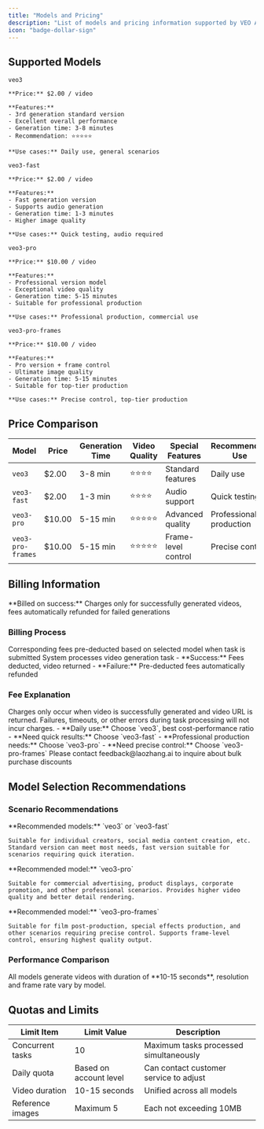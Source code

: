 ```yaml
---
title: "Models and Pricing"
description: "List of models and pricing information supported by VEO API"
icon: "badge-dollar-sign"
---
```


## Supported Models

<CardGroup cols={2}>
  <Card title="VEO3" icon="sparkles">
    <div style={{ marginBottom: '8px' }}>
      <code style={{ fontSize: '14px', padding: '4px 8px', borderRadius: '4px', backgroundColor: '#f3f4f6' }}>veo3</code>
    </div>
    
    **Price:** $2.00 / video
    
    **Features:**
    - 3rd generation standard version
    - Excellent overall performance
    - Generation time: 3-8 minutes
    - Recommendation: ⭐⭐⭐⭐⭐
    
    **Use cases:** Daily use, general scenarios
  </Card>

  <Card title="VEO3 Fast" icon="bolt">
    <div style={{ marginBottom: '8px' }}>
      <code style={{ fontSize: '14px', padding: '4px 8px', borderRadius: '4px', backgroundColor: '#f3f4f6' }}>veo3-fast</code>
    </div>
    
    **Price:** $2.00 / video
    
    **Features:**
    - Fast generation version
    - Supports audio generation
    - Generation time: 1-3 minutes
    - Higher image quality
    
    **Use cases:** Quick testing, audio required
  </Card>

  <Card title="VEO3 Pro" icon="crown">
    <div style={{ marginBottom: '8px' }}>
      <code style={{ fontSize: '14px', padding: '4px 8px', borderRadius: '4px', backgroundColor: '#f3f4f6' }}>veo3-pro</code>
    </div>
    
    **Price:** $10.00 / video
    
    **Features:**
    - Professional version model
    - Exceptional video quality
    - Generation time: 5-15 minutes
    - Suitable for professional production
    
    **Use cases:** Professional production, commercial use
  </Card>

  <Card title="VEO3 Pro Frames" icon="film">
    <div style={{ marginBottom: '8px' }}>
      <code style={{ fontSize: '14px', padding: '4px 8px', borderRadius: '4px', backgroundColor: '#f3f4f6' }}>veo3-pro-frames</code>
    </div>
    
    **Price:** $10.00 / video
    
    **Features:**
    - Pro version + frame control
    - Ultimate image quality
    - Generation time: 5-15 minutes
    - Suitable for top-tier production
    
    **Use cases:** Precise control, top-tier production
  </Card>
</CardGroup>

## Price Comparison

| Model | Price | Generation Time | Video Quality | Special Features | Recommended Use |
|------|------|----------|----------|----------|----------|
| `veo3` | $2.00 | 3-8 min | ⭐⭐⭐⭐ | Standard features | Daily use |
| `veo3-fast` | $2.00 | 1-3 min | ⭐⭐⭐⭐ | Audio support | Quick testing |
| `veo3-pro` | $10.00 | 5-15 min | ⭐⭐⭐⭐⭐ | Advanced quality | Professional production |
| `veo3-pro-frames` | $10.00 | 5-15 min | ⭐⭐⭐⭐⭐ | Frame-level control | Precise control |

## Billing Information

<Info>
  **Billed on success:** Charges only for successfully generated videos, fees automatically refunded for failed generations
</Info>

### Billing Process

<Steps>
  <Step title="Pre-deduction">
    Corresponding fees pre-deducted based on selected model when task is submitted
  </Step>
  <Step title="Task processing">
    System processes video generation task
  </Step>
  <Step title="Result confirmation">
    - **Success:** Fees deducted, video returned
    - **Failure:** Pre-deducted fees automatically refunded
  </Step>
</Steps>

### Fee Explanation

<Accordion>
  <AccordionItem title="When will I be charged?">
    Charges only occur when video is successfully generated and video URL is returned. Failures, timeouts, or other errors during task processing will not incur charges.
  </AccordionItem>
  
  <AccordionItem title="How to choose the right model?">
    - **Daily use:** Choose `veo3`, best cost-performance ratio
    - **Need quick results:** Choose `veo3-fast`
    - **Professional production needs:** Choose `veo3-pro`
    - **Need precise control:** Choose `veo3-pro-frames`
  </AccordionItem>
  
  <AccordionItem title="Are there volume discounts?">
    Please contact feedback@laozhang.ai to inquire about bulk purchase discounts
  </AccordionItem>
</Accordion>

## Model Selection Recommendations

### Scenario Recommendations

<Tabs>
  <Tab title="Personal Creation">
    **Recommended models:** `veo3` or `veo3-fast`
    
    Suitable for individual creators, social media content creation, etc. Standard version can meet most needs, fast version suitable for scenarios requiring quick iteration.
  </Tab>
  
  <Tab title="Commercial Production">
    **Recommended model:** `veo3-pro`
    
    Suitable for commercial advertising, product displays, corporate promotion, and other professional scenarios. Provides higher video quality and better detail rendering.
  </Tab>
  
  <Tab title="Film Production">
    **Recommended model:** `veo3-pro-frames`
    
    Suitable for film post-production, special effects production, and other scenarios requiring precise control. Supports frame-level control, ensuring highest quality output.
  </Tab>
</Tabs>

### Performance Comparison

<Note>
  All models generate videos with duration of **10-15 seconds**, resolution and frame rate vary by model.
</Note>

## Quotas and Limits

| Limit Item | Limit Value | Description |
|--------|--------|------|
| Concurrent tasks | 10 | Maximum tasks processed simultaneously |
| Daily quota | Based on account level | Can contact customer service to adjust |
| Video duration | 10-15 seconds | Unified across all models |
| Reference images | Maximum 5 | Each not exceeding 10MB |

